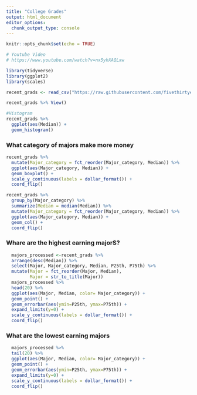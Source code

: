 ```yaml
---
title: "College Grades"
output: html_document
editor_options: 
  chunk_output_type: console
---
```


```r
knitr::opts_chunk$set(echo = TRUE)
```

```r
# Youtube Video
# https://www.youtube.com/watch?v=nx5yhXAQLxw

library(tidyverse)
library(ggplot2)
library(scales)
```



```r
recent_grads <- read_csv("https://raw.githubusercontent.com/fivethirtyeight/data/master/college-majors/recent-grads.csv")
```

```r
recent_grads %>% View()
```



```r
#Histogram
recent_grads %>%
  ggplot(aes(Median)) +
  geom_histogram()
```

### What category of majors make more money

```r
recent_grads %>%
  mutate(Major_category = fct_reorder(Major_category, Median)) %>%
  ggplot(aes(Major_category, Median)) +
  geom_boxplot() +
  scale_y_continuous(labels = dollar_format()) +
  coord_flip()
```

```r
recent_grads %>%
  group_by(Major_category) %>%
  summarize(Median = median(Median)) %>%
  mutate(Major_category = fct_reorder(Major_category, Median)) %>%
  ggplot(aes(Major_category, Median)) +
  geom_col() +
  coord_flip()
```


### Whare are the highest earning majorS?

```r
  majors_processed <-recent_grads %>%
  arrange(desc(Median)) %>%
  select(Major, Major_category, Median, P25th, P75th) %>%
  mutate(Major = fct_reorder(Major, Median),
         Major = str_to_title(Major))
  majors_processed %>%
  head(20) %>%
  ggplot(aes(Major, Median, color= Major_category)) +
  geom_point() +
  geom_errorbar(aes(ymin=P25th, ymax=P75th)) +
  expand_limits(y=0) +
  scale_y_continuous(labels = dollar_format()) +
  coord_flip()

```

### What are the lowest earning majors

```r
  majors_processed %>%
  tail(20) %>%
  ggplot(aes(Major, Median, color= Major_category)) +
  geom_point() +
  geom_errorbar(aes(ymin=P25th, ymax=P75th)) +
  expand_limits(y=0) +
  scale_y_continuous(labels = dollar_format()) +
  coord_flip()
```




